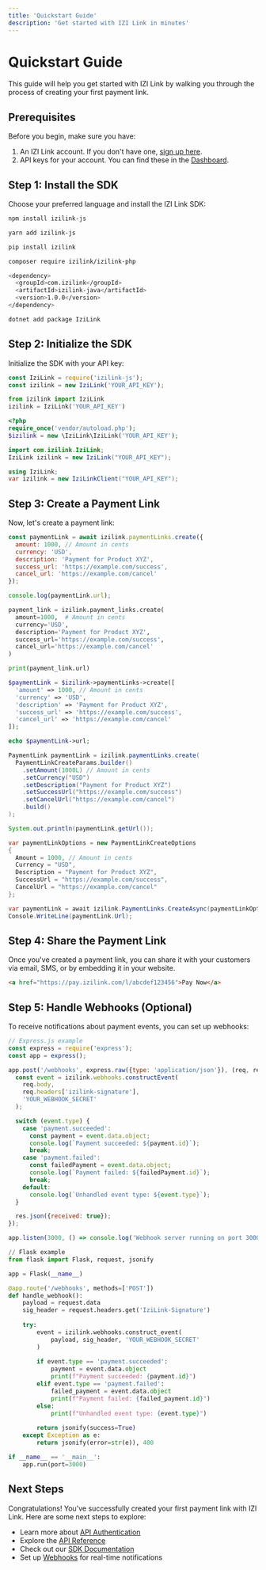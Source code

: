 ```yaml
---
title: 'Quickstart Guide'
description: 'Get started with IZI Link in minutes'
---
```


# Quickstart Guide

This guide will help you get started with IZI Link by walking you through the process of creating your first payment link.

## Prerequisites

Before you begin, make sure you have:

1. An IZI Link account. If you don't have one, [sign up here](https://app.izilink.com/signup).
2. API keys for your account. You can find these in the [Dashboard](https://app.izilink.com/settings/api-keys).

## Step 1: Install the SDK

Choose your preferred language and install the IZI Link SDK:

<CodeGroup>

```bash npm
npm install izilink-js
```

```bash yarn
yarn add izilink-js
```

```bash pip
pip install izilink
```

```bash composer
composer require izilink/izilink-php
```

```bash maven
<dependency>
  <groupId>com.izilink</groupId>
  <artifactId>izilink-java</artifactId>
  <version>1.0.0</version>
</dependency>
```

```bash nuget
dotnet add package IziLink
```

</CodeGroup>

## Step 2: Initialize the SDK

Initialize the SDK with your API key:

<CodeGroup>

```javascript JavaScript
const IziLink = require('izilink-js');
const izilink = new IziLink('YOUR_API_KEY');
```

```python Python
from izilink import IziLink
izilink = IziLink('YOUR_API_KEY')
```

```php PHP
<?php
require_once('vendor/autoload.php');
$izilink = new \IziLink\IziLink('YOUR_API_KEY');
```

```java Java
import com.izilink.IziLink;
IziLink izilink = new IziLink("YOUR_API_KEY");
```

```csharp C#
using IziLink;
var izilink = new IziLinkClient("YOUR_API_KEY");
```

</CodeGroup>

## Step 3: Create a Payment Link

Now, let's create a payment link:

<CodeGroup>

```javascript JavaScript
const paymentLink = await izilink.paymentLinks.create({
  amount: 1000, // Amount in cents
  currency: 'USD',
  description: 'Payment for Product XYZ',
  success_url: 'https://example.com/success',
  cancel_url: 'https://example.com/cancel'
});

console.log(paymentLink.url);
```

```python Python
payment_link = izilink.payment_links.create(
  amount=1000,  # Amount in cents
  currency='USD',
  description='Payment for Product XYZ',
  success_url='https://example.com/success',
  cancel_url='https://example.com/cancel'
)

print(payment_link.url)
```

```php PHP
$paymentLink = $izilink->paymentLinks->create([
  'amount' => 1000, // Amount in cents
  'currency' => 'USD',
  'description' => 'Payment for Product XYZ',
  'success_url' => 'https://example.com/success',
  'cancel_url' => 'https://example.com/cancel'
]);

echo $paymentLink->url;
```

```java Java
PaymentLink paymentLink = izilink.paymentLinks.create(
  PaymentLinkCreateParams.builder()
    .setAmount(1000L) // Amount in cents
    .setCurrency("USD")
    .setDescription("Payment for Product XYZ")
    .setSuccessUrl("https://example.com/success")
    .setCancelUrl("https://example.com/cancel")
    .build()
);

System.out.println(paymentLink.getUrl());
```

```csharp C#
var paymentLinkOptions = new PaymentLinkCreateOptions
{
  Amount = 1000, // Amount in cents
  Currency = "USD",
  Description = "Payment for Product XYZ",
  SuccessUrl = "https://example.com/success",
  CancelUrl = "https://example.com/cancel"
};

var paymentLink = await izilink.PaymentLinks.CreateAsync(paymentLinkOptions);
Console.WriteLine(paymentLink.Url);
```

</CodeGroup>

## Step 4: Share the Payment Link

Once you've created a payment link, you can share it with your customers via email, SMS, or by embedding it in your website.

```html
<a href="https://pay.izilink.com/l/abcdef123456">Pay Now</a>
```

## Step 5: Handle Webhooks (Optional)

To receive notifications about payment events, you can set up webhooks:

<CodeGroup>

```javascript JavaScript
// Express.js example
const express = require('express');
const app = express();

app.post('/webhooks', express.raw({type: 'application/json'}), (req, res) => {
  const event = izilink.webhooks.constructEvent(
    req.body,
    req.headers['izilink-signature'],
    'YOUR_WEBHOOK_SECRET'
  );

  switch (event.type) {
    case 'payment.succeeded':
      const payment = event.data.object;
      console.log(`Payment succeeded: ${payment.id}`);
      break;
    case 'payment.failed':
      const failedPayment = event.data.object;
      console.log(`Payment failed: ${failedPayment.id}`);
      break;
    default:
      console.log(`Unhandled event type: ${event.type}`);
  }

  res.json({received: true});
});

app.listen(3000, () => console.log('Webhook server running on port 3000'));
```

```python Python
// Flask example
from flask import Flask, request, jsonify

app = Flask(__name__)

@app.route('/webhooks', methods=['POST'])
def handle_webhook():
    payload = request.data
    sig_header = request.headers.get('IziLink-Signature')
    
    try:
        event = izilink.webhooks.construct_event(
            payload, sig_header, 'YOUR_WEBHOOK_SECRET'
        )
        
        if event.type == 'payment.succeeded':
            payment = event.data.object
            print(f"Payment succeeded: {payment.id}")
        elif event.type == 'payment.failed':
            failed_payment = event.data.object
            print(f"Payment failed: {failed_payment.id}")
        else:
            print(f"Unhandled event type: {event.type}")
            
        return jsonify(success=True)
    except Exception as e:
        return jsonify(error=str(e)), 400

if __name__ == '__main__':
    app.run(port=3000)
```

</CodeGroup>

## Next Steps

Congratulations! You've successfully created your first payment link with IZI Link. Here are some next steps to explore:

- Learn more about [API Authentication](/authentication)
- Explore the [API Reference](/api-reference/overview)
- Check out our [SDK Documentation](/sdks/overview)
- Set up [Webhooks](/webhooks/overview) for real-time notifications 